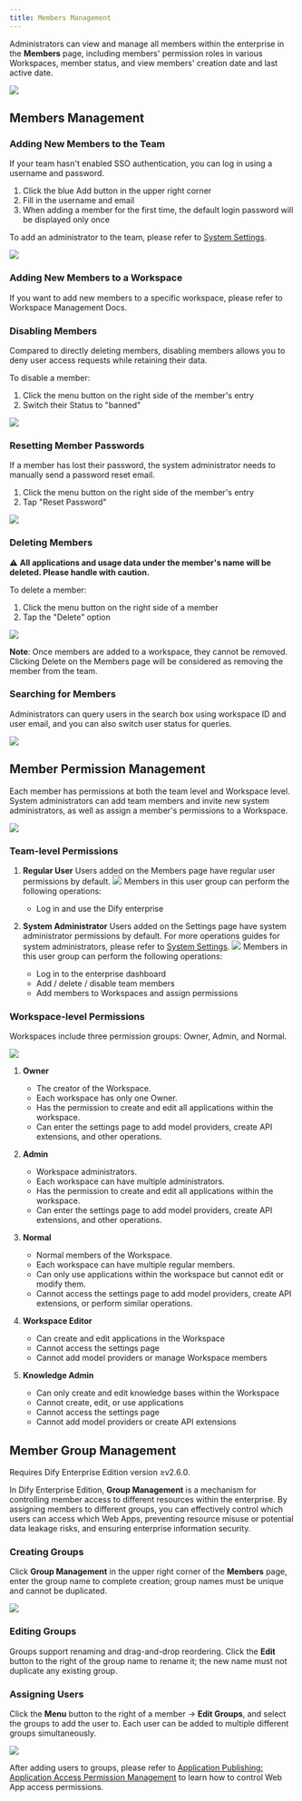 ```yaml
---
title: Members Management
---
```


Administrators can view and manage all members within the enterprise in the **Members** page, including members' permission roles in various Workspaces, member status, and view members' creation date and last active date.

![](/images/members-management-1.png)

## Members Management

### Adding New Members to the Team

If your team hasn't enabled SSO authentication, you can log in using a username and password.

1. Click the blue Add button in the upper right corner
2. Fill in the username and email
3. When adding a member for the first time, the default login password will be displayed only once

To add an administrator to the team, please refer to [System Settings](/en-us/administrator-guide/system-settings).

![](/images/members-management-6.png)

### Adding New Members to a Workspace

If you want to add new members to a specific workspace, please refer to Workspace Management Docs.

### Disabling Members

Compared to directly deleting members, disabling members allows you to deny user access requests while retaining their data. 

To disable a member:
1. Click the menu button on the right side of the member's entry
2. Switch their Status to "banned"

![](/images/members-management-7.png)

### Resetting Member Passwords

If a member has lost their password, the system administrator needs to manually send a password reset email. 

1. Click the menu button on the right side of the member's entry
2. Tap "Reset Password"

![](/images/members-management-8.png)

### Deleting Members

⚠️ **All applications and usage data under the member's name will be deleted. Please handle with caution.**

To delete a member:
1. Click the menu button on the right side of a member
2. Tap the "Delete" option

![](/images/members-management-9.png)

**Note**: Once members are added to a workspace, they cannot be removed. Clicking Delete on the Members page will be considered as removing the member from the team.

### Searching for Members

Administrators can query users in the search box using workspace ID and user email, and you can also switch user status for queries.

![](/images/members-management-10.png)

## Member Permission Management

Each member has permissions at both the team level and Workspace level. System administrators can add team members and invite new system administrators, as well as assign a member's permissions to a Workspace.

![](https://assets-docs.dify.ai/2025/04/60a427910a4f698d4b62e4aa0098ff55.png)

### Team-level Permissions

1. **Regular User**
   Users added on the Members page have regular user permissions by default.
   ![](/images/members-management-3.png)
   Members in this user group can perform the following operations:
     * Log in and use the Dify enterprise

2. **System Administrator**
   Users added on the Settings page have system administrator permissions by default. For more operations guides for system administrators, please refer to [System Settings](/en-us/administrator-guide/system-settings). 
   ![](/images/members-management-4.png)
   Members in this user group can perform the following operations:

     * Log in to the enterprise dashboard
     * Add / delete / disable team members
     * Add members to Workspaces and assign permissions

### Workspace-level Permissions

Workspaces include three permission groups: Owner, Admin, and Normal.

![](/images/members-management-5.png)

1. **Owner**
   - The creator of the Workspace. 
   - Each workspace has only one Owner.
   - Has the permission to create and edit all applications within the workspace.
   - Can enter the settings page to add model providers, create API extensions, and other operations.

2. **Admin**
   - Workspace administrators. 
   - Each workspace can have multiple administrators.
   - Has the permission to create and edit all applications within the workspace.
   - Can enter the settings page to add model providers, create API extensions, and other operations.

3. **Normal**
   - Normal members of the Workspace. 
   - Each workspace can have multiple regular members.
   - Can only use applications within the workspace but cannot edit or modify them.
   - Cannot access the settings page to add model providers, create API extensions, or perform similar operations.

4. **Workspace Editor** 
   - Can create and edit applications in the Workspace
   - Cannot access the settings page
   - Cannot add model providers or manage Workspace members

5. **Knowledge Admin**
   - Can only create and edit knowledge bases within the Workspace
   - Cannot create, edit, or use applications
   - Cannot access the settings page
   - Cannot add model providers or create API extensions

## Member Group Management

<Info>
  Requires Dify Enterprise Edition version ≥v2.6.0.
</Info>

In Dify Enterprise Edition, **Group Management** is a mechanism for controlling member access to different resources within the enterprise. By assigning members to different groups, you can effectively control which users can access which Web Apps, preventing resource misuse or potential data leakage risks, and ensuring enterprise information security.

### Creating Groups

Click **Group Management** in the upper right corner of the **Members** page, enter the group name to complete creation; group names must be unique and cannot be duplicated.

![](https://assets-docs.dify.ai/2025/04/cb14986e1d2346aff6c5e321ced7cff7.png)

### Editing Groups

Groups support renaming and drag-and-drop reordering. Click the **Edit** button to the right of the group name to rename it; the new name must not duplicate any existing group.

### Assigning Users

Click the **Menu** button to the right of a member → **Edit Groups**, and select the groups to add the user to. Each user can be added to multiple different groups simultaneously.

![](https://assets-docs.dify.ai/2025/04/2e20d0adc2cbeb1267b6b1639c1ec677.png)

After adding users to groups, please refer to [Application Publishing: Application Access Permission Management](/en-us/user-guide/application-publishing/permission-management) to learn how to control Web App access permissions.
